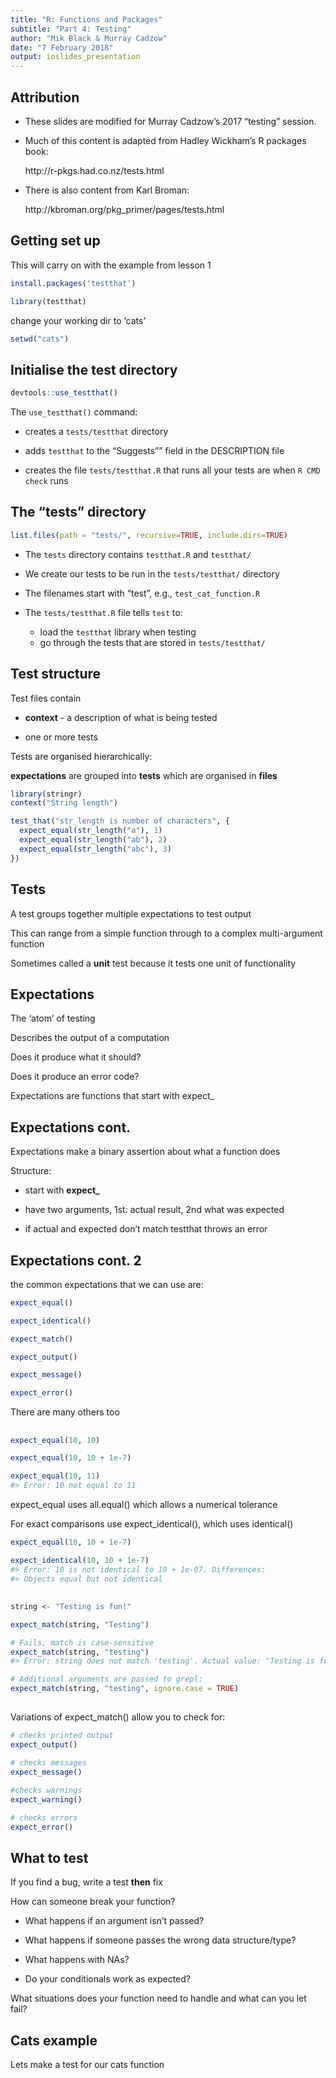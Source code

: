 ```yaml
---
title: "R: Functions and Packages"
subtitle: "Part 4: Testing"
author: "Mik Black & Murray Cadzow"
date: "7 February 2018"
output: ioslides_presentation
---
```


## Attribution

 - These slides are modified for Murray Cadzow's 2017 "testing" session.
 - Much of this content is adapted from Hadley Wickham's R packages book:

    http://r-pkgs.had.co.nz/tests.html

 - There is also content from Karl Broman:

    http://kbroman.org/pkg_primer/pages/tests.html



## Getting set up

This will carry on with the example from lesson 1

```r
install.packages('testthat')

library(testthat)

```

change your working dir to 'cats'

```r
setwd("cats")
```

## Initialise the test directory

```r

devtools::use_testthat()

```

The `use_testthat()` command:

* creates a `tests/testthat` directory

* adds `testthat` to the "Suggests"" field in the DESCRIPTION file

* creates the file `tests/testthat.R` that runs all your tests are when `R CMD check` runs

## The "tests" directory

```r
list.files(path = "tests/", recursive=TRUE, include.dirs=TRUE)
```

* The `tests` directory contains `testthat.R` and `testthat/`

* We create our tests to be run in the `tests/testthat/` directory

* The filenames start with "test", e.g., `test_cat_function.R`

* The `tests/testthat.R` file tells `test` to: 
     - load the `testthat` library when testing
     - go through the tests that are stored in `tests/testthat/`

## Test structure

Test files contain 

* __context__ - a description of what is being tested

* one or more tests

Tests are organised hierarchically: 

__expectations__ are grouped into __tests__ which are organised in __files__

```r
library(stringr)
context("String length")

test_that("str_length is number of characters", {
  expect_equal(str_length("a"), 1)
  expect_equal(str_length("ab"), 2)
  expect_equal(str_length("abc"), 3)
})
```

## Tests

A test groups together multiple expectations to test output

This can range from a simple function through to a complex multi-argument function

Sometimes called a __unit__ test because it tests one unit of functionality


## Expectations

The 'atom' of testing

Describes the output of a computation

Does it produce what it should?

Does it produce an error code?

Expectations are functions that start with expect_

## Expectations cont.

Expectations make a binary assertion about what a function does

Structure:

  * start with __expect\___

  * have two arguments, 1st: actual result, 2nd what was expected
  
  * if actual and expected don't match testthat throws an error

## Expectations cont. 2

the common expectations that we can use are:

```r
expect_equal()

expect_identical()

expect_match()

expect_output()

expect_message()

expect_error()
```

There are many others too

##


```r
expect_equal(10, 10)

expect_equal(10, 10 + 1e-7)

expect_equal(10, 11)
#> Error: 10 not equal to 11

```

expect_equal uses all.equal() which allows a numerical tolerance 

For exact comparisons use expect_identical(), which uses identical() 

```r
expect_equal(10, 10 + 1e-7)

expect_identical(10, 10 + 1e-7)
#> Error: 10 is not identical to 10 + 1e-07. Differences: 
#> Objects equal but not identical
```

##

```r
string <- "Testing is fun!"

expect_match(string, "Testing") 

# Fails, match is case-sensitive
expect_match(string, "testing")
#> Error: string does not match 'testing'. Actual value: "Testing is fun!"

# Additional arguments are passed to grepl:
expect_match(string, "testing", ignore.case = TRUE)
```

##

Variations of expect_match() allow you to check for:

```r
# checks printed output
expect_output()

# checks messages
expect_message()

#checks warnings
expect_warning()

# checks errors
expect_error()
```

## What to test

If you find a bug, write a test __then__ fix

How can someone break your function?
  
  * What happens if an argument isn't passed?
  
  * What happens if someone passes the wrong data structure/type?
  
  * What happens with NAs?
  
  * Do your conditionals work as expected?
  
What situations does your function need to handle and what can you let fail?

## Cats example

Lets make a test for our cats function